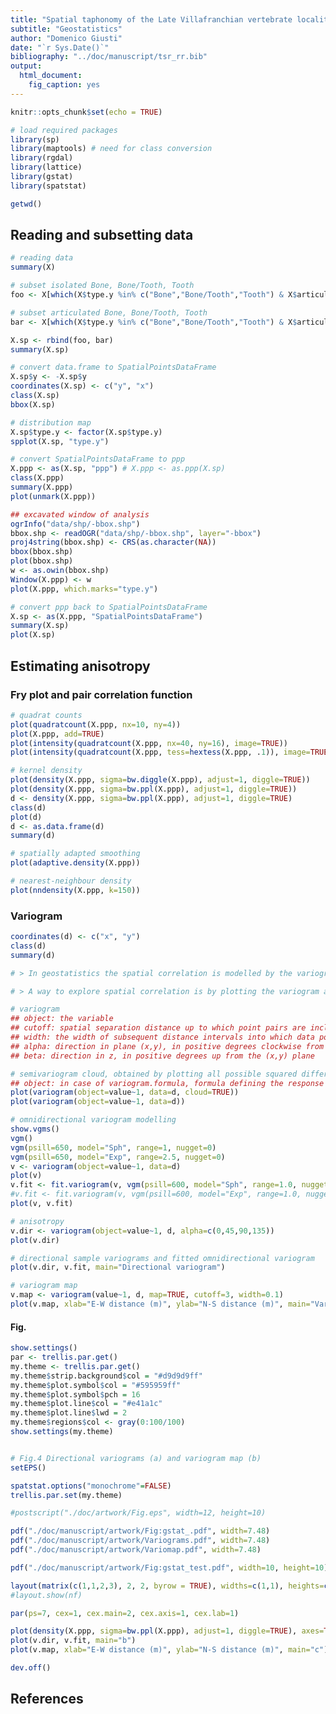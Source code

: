 ```yaml
---
title: "Spatial taphonomy of the Late Villafranchian vertebrate locality of Tsiotra Vryssi, Mygdonia Basin, Greece"
subtitle: "Geostatistics"
author: "Domenico Giusti"
date: "`r Sys.Date()`"
bibliography: "../doc/manuscript/tsr_rr.bib"
output: 
  html_document: 
    fig_caption: yes
---
```


```r
knitr::opts_chunk$set(echo = TRUE)
```

```r
# load required packages
library(sp)
library(maptools) # need for class conversion
library(rgdal)
library(lattice)
library(gstat)
library(spatstat)
```

```r
getwd()
```

## Reading and subsetting data

```r
# reading data
summary(X)

# subset isolated Bone, Bone/Tooth, Tooth
foo <- X[which(X$type.y %in% c("Bone","Bone/Tooth","Tooth") & X$articulation == "isolated" & X$suffix == 0),]

# subset articulated Bone, Bone/Tooth, Tooth
bar <- X[which(X$type.y %in% c("Bone","Bone/Tooth","Tooth") & X$articulation == "articulated"),]

X.sp <- rbind(foo, bar)
summary(X.sp)
```

```r
# convert data.frame to SpatialPointsDataFrame
X.sp$y <- -X.sp$y
coordinates(X.sp) <- c("y", "x")
class(X.sp)
bbox(X.sp)

# distribution map
X.sp$type.y <- factor(X.sp$type.y)
spplot(X.sp, "type.y")
```

```r
# convert SpatialPointsDataFrame to ppp
X.ppp <- as(X.sp, "ppp") # X.ppp <- as.ppp(X.sp)
class(X.ppp)
summary(X.ppp)
plot(unmark(X.ppp))

## excavated window of analysis
ogrInfo("data/shp/-bbox.shp")
bbox.shp <- readOGR("data/shp/-bbox.shp", layer="-bbox")
proj4string(bbox.shp) <- CRS(as.character(NA))
bbox(bbox.shp)
plot(bbox.shp)
w <- as.owin(bbox.shp)
Window(X.ppp) <- w
plot(X.ppp, which.marks="type.y")

# convert ppp back to SpatialPointsDataFrame
X.sp <- as(X.ppp, "SpatialPointsDataFrame")
summary(X.sp)
plot(X.sp)
```

## Estimating anisotropy

### Fry plot and pair correlation function

```r
# quadrat counts
plot(quadratcount(X.ppp, nx=10, ny=4))
plot(X.ppp, add=TRUE)
plot(intensity(quadratcount(X.ppp, nx=40, ny=16), image=TRUE))
plot(intensity(quadratcount(X.ppp, tess=hextess(X.ppp, .1)), image=TRUE))

# kernel density
plot(density(X.ppp, sigma=bw.diggle(X.ppp), adjust=1, diggle=TRUE))
plot(density(X.ppp, sigma=bw.ppl(X.ppp), adjust=1, diggle=TRUE))
d <- density(X.ppp, sigma=bw.ppl(X.ppp), adjust=1, diggle=TRUE)
class(d)
plot(d)
d <- as.data.frame(d)
summary(d)

# spatially adapted smoothing
plot(adaptive.density(X.ppp))

# nearest-neighbour density
plot(nndensity(X.ppp, k=150))
```

### Variogram

```r
coordinates(d) <- c("x", "y")
class(d)
summary(d)
```

```r
# > In geostatistics the spatial correlation is modelled by the variogram instead of a correlogram or covariogram, largely for historical reasons. The variogram (or semivariogram) plots semivariance as a function of distance. [Bivand2008]

# > A way to explore spatial correlation is by plotting the variogram and the variogram cloud [Bivand2008]

# variogram
## object: the variable
## cutoff: spatial separation distance up to which point pairs are included in semivariance estimates; as a default, the length of the diagonal of the box spanning the data is divided by three
## width: the width of subsequent distance intervals into which data point pairs are grouped for semivariance estimates
## alpha: direction in plane (x,y), in positive degrees clockwise from positive y (North): alpha=0 for direction North (increasing y), alpha=90 for direction East (increasing x); optional a vector of directions in (x,y)
## beta: direction in z, in positive degrees up from the (x,y) plane

# semivariogram cloud, obtained by plotting all possible squared differences of observation pairs (Z(s_i)-Z(s_j))^2 against their separation distance h_ij
## object: in case of variogram.formula, formula defining the response vector and (possible) regressors, in case of absence of regressors, use e.g. z~1
plot(variogram(object=value~1, data=d, cloud=TRUE))
plot(variogram(object=value~1, data=d))

# omnidirectional variogram modelling
show.vgms()
vgm()
vgm(psill=650, model="Sph", range=1, nugget=0)
vgm(psill=650, model="Exp", range=2.5, nugget=0)
v <- variogram(object=value~1, data=d)
plot(v)
v.fit <- fit.variogram(v, vgm(psill=600, model="Sph", range=1.0, nugget=50))
#v.fit <- fit.variogram(v, vgm(psill=600, model="Exp", range=1.0, nugget=50))
plot(v, v.fit)

# anisotropy
v.dir <- variogram(object=value~1, d, alpha=c(0,45,90,135))
plot(v.dir)

# directional sample variograms and fitted omnidirectional variogram
plot(v.dir, v.fit, main="Directional variogram")

# variogram map
v.map <- variogram(value~1, d, map=TRUE, cutoff=3, width=0.1)
plot(v.map, xlab="E-W distance (m)", ylab="N-S distance (m)", main="Variogram map")
```

#### Fig.

```r
show.settings()
par <- trellis.par.get()
my.theme <- trellis.par.get()
my.theme$strip.background$col = "#d9d9d9ff"
my.theme$plot.symbol$col = "#595959ff"
my.theme$plot.symbol$pch = 16
my.theme$plot.line$col = "#e41a1c"
my.theme$plot.line$lwd = 2
my.theme$regions$col <- gray(0:100/100)
show.settings(my.theme)


# Fig.4 Directional variograms (a) and variogram map (b)
setEPS()

spatstat.options("monochrome"=FALSE)
trellis.par.set(my.theme)

#postscript("./doc/artwork/Fig.eps", width=12, height=10)

pdf("./doc/manuscript/artwork/Fig:gstat_.pdf", width=7.48)
pdf("./doc/manuscript/artwork/Variograms.pdf", width=7.48)
pdf("./doc/manuscript/artwork/Variomap.pdf", width=7.48)

pdf("./doc/manuscript/artwork/Fig:gstat_test.pdf", width=10, height=10)

layout(matrix(c(1,1,2,3), 2, 2, byrow = TRUE), widths=c(1,1), heights=c(1,1))
#layout.show(nf)

par(ps=7, cex=1, cex.main=2, cex.axis=1, cex.lab=1)

plot(density(X.ppp, sigma=bw.ppl(X.ppp), adjust=1, diggle=TRUE), axes=TRUE, main="a")
plot(v.dir, v.fit, main="b")
plot(v.map, xlab="E-W distance (m)", ylab="N-S distance (m)", main="c")

dev.off()
```

## References